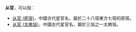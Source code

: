 '''从官'''，可以指：
* [[从官_(房宿)|从官 (房宿)]]，中國古代星官名，屬於二十八宿東方七宿的房宿。
* [[从官_(太微垣)|从官 (太微垣)]]，中國古代星官名，屬於三垣之一太微垣。

{{disambig|cat=二字消歧义}}